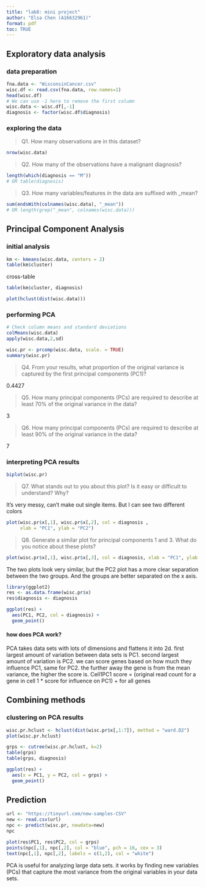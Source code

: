 ```yaml
---
title: "lab8: mini project"
author: "Elsa Chen (A16632961)"
format: pdf
toc: TRUE
---
```

## Exploratory data analysis

### data preparation
```r
fna.data <- "WisconsinCancer.csv"
wisc.df <- read.csv(fna.data, row.names=1)
head(wisc.df)
# We can use -1 here to remove the first column
wisc.data <- wisc.df[,-1]
diagnosis <- factor(wisc.df$diagnosis)
```
### exploring the data
> Q1. How many observations are in this dataset?

```r
nrow(wisc.data)
```

> Q2. How many of the observations have a malignant diagnosis?

```r
length(which(diagnosis == "M"))
# OR table(diagnosis)
```

> Q3. How many variables/features in the data are suffixed with _mean?

```r
sum(endsWith(colnames(wisc.data), "_mean"))
# OR length(grep("_mean", colnames(wisc.data)))
```
## Principal Component Analysis

### initial analysis

```r
km <- kmeans(wisc.data, centers = 2)
table(km$cluster)
```
cross-table
```r
table(km$cluster, diagnosis)
```

```r
plot(hclust(dist(wisc.data)))
```

### performing PCA
```r
# Check column means and standard deviations
colMeans(wisc.data)
apply(wisc.data,2,sd)
```

```r
wisc.pr <- prcomp(wisc.data, scale. = TRUE)
summary(wisc.pr)
```

> Q4. From your results, what proportion of the original variance is captured by the first principal components (PC1)?

0.4427

> Q5. How many principal components (PCs) are required to describe at least 70% of the original variance in the data?

3

> Q6. How many principal components (PCs) are required to describe at least 90% of the original variance in the data?

7

### interpreting PCA results

```r
biplot(wisc.pr)
```

> Q7. What stands out to you about this plot? Is it easy or difficult to understand? Why?

It's very messy, can't make out single items. But I can see two different colors

```r
plot(wisc.pr$x[,1], wisc.pr$x[,2], col = diagnosis , 
     xlab = "PC1", ylab = "PC2")
```

> Q8. Generate a similar plot for principal components 1 and 3. What do you notice about these plots?

```r
plot(wisc.pr$x[,1], wisc.pr$x[,3], col = diagnosis, xlab = "PC1", ylab = "PC3")
```
The two plots look very similar, but the PC2 plot has a more clear separation between the two groups. And the groups are better separated on the x axis. 

```r
library(ggplot2)
res <- as.data.frame(wisc.pr$x)
res$diagnosis <- diagnosis
```
```r
ggplot(res) +
  aes(PC1, PC2, col = diagnosis) +
  geom_point()
```

#### how does PCA work?
PCA takes data sets with lots of dimensions and flattens it into 2d.
first largest amount of variation between data sets is PC1.
second largest amount of variation is PC2.
we can score genes based on how much they influence PC1, same for PC2. the further away the gene is from the mean variance, the higher the score is.
Cell1PC1 score = (original read count for a gene in cell 1 * score for influence on PC1) + for all genes

## Combining methods
### clustering on PCA results

```r
wisc.pr.hclust <- hclust(dist(wisc.pr$x[,1:7]), method = "ward.D2")
plot(wisc.pr.hclust)
```

```r
grps <- cutree(wisc.pr.hclust, k=2)
table(grps)
table(grps, diagnosis)
```
```r
ggplot(res) +
  aes(x = PC1, y = PC2, col = grps) +
  geom_point()
```
## Prediction


```r
url <- "https://tinyurl.com/new-samples-CSV"
new <- read.csv(url)
npc <- predict(wisc.pr, newdata=new)
npc
```

```r
plot(res$PC1, res$PC2, col = grps)
points(npc[,1], npc[,2], col = "blue", pch = 16, cex = 3)
text(npc[,1], npc[,2], labels = c(1,2), col = "white")
```

PCA is useful for analyzing large data sets. it works by finding new variables (PCs) that capture the most variance from the original variables in your data sets. 
